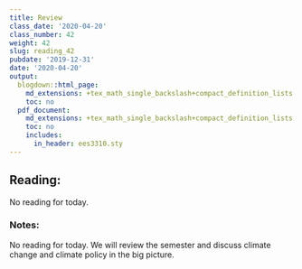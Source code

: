 ```yaml
---
title: Review
class_date: '2020-04-20'
class_number: 42
weight: 42
slug: reading_42
pubdate: '2019-12-31'
date: '2020-04-20'
output:
  blogdown::html_page:
    md_extensions: +tex_math_single_backslash+compact_definition_lists
    toc: no
  pdf_document:
    md_extensions: +tex_math_single_backslash+compact_definition_lists
    toc: no
    includes:
      in_header: ees3310.sty
---
```

## Reading:

No reading for today.

### Notes:

No reading for today. We will review the semester and discuss climate change and climate policy in the big picture.
